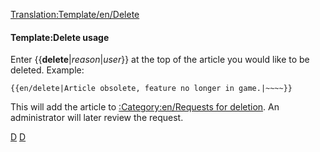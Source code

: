 <noinclude>[[Translation:Template/en/Delete]]</noinclude><noinclude></noinclude>{{en/ambox| type  = delete
| text  = This article has been requested for deletion.<p><strong>Reason:</strong> {{{1|Not Suppled}}}</p><p><strong>Requester:</strong> {{{2|Not Supplied}}}</p>
}}<includeonly>{{{3|[[Category:en/Requests for deletion]]}}}</includeonly><noinclude>

====Template:Delete usage====
Enter <nowiki>{{</nowiki>'''delete'''|''reason''|''user''<nowiki>}}</nowiki> at the top of the article you would like to be deleted. Example:
<pre>{{en/delete|Article obsolete, feature no longer in game.|~~~~}}</pre>
This will add the article to [[:Category:en/Requests for deletion]].  An administrator will later review the request.

[[Category:en/Templates|D]][[Category:en/Message boxes|D]]</noinclude>